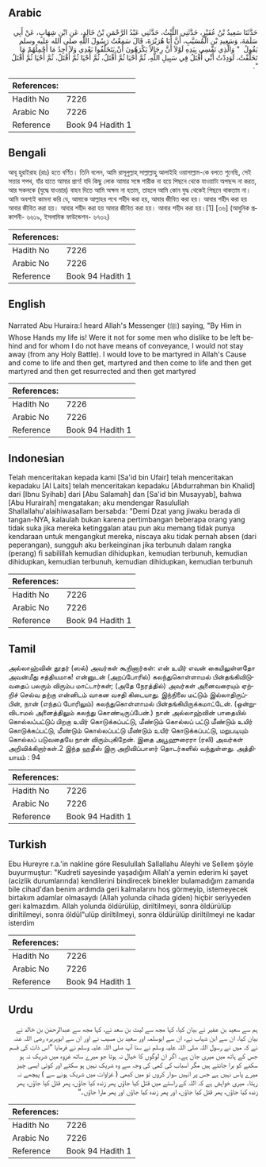 ## Arabic


<div dir="rtl" lang="ar" style={{fontSize:'larger',backgroundColor:'#f8f9fa',padding:20}}>
حَدَّثَنَا سَعِيدُ بْنُ عُفَيْرٍ، حَدَّثَنِي اللَّيْثُ، حَدَّثَنِي عَبْدُ الرَّحْمَنِ بْنُ خَالِدٍ، عَنِ ابْنِ شِهَابٍ، عَنْ أَبِي سَلَمَةَ، وَسَعِيدِ بْنِ الْمُسَيَّبِ، أَنَّ أَبَا هُرَيْرَةَ، قَالَ سَمِعْتُ رَسُولَ اللَّهِ صلى الله عليه وسلم يَقُولُ ‏ "‏ وَالَّذِي نَفْسِي بِيَدِهِ لَوْلاَ أَنَّ رِجَالاً يَكْرَهُونَ أَنْ يَتَخَلَّفُوا بَعْدِي وَلاَ أَجِدُ مَا أَحْمِلُهُمْ مَا تَخَلَّفْتُ، لَوَدِدْتُ أَنِّي أُقْتَلُ فِي سَبِيلِ اللَّهِ، ثُمَّ أُحْيَا ثُمَّ أُقْتَلُ، ثُمَّ أُحْيَا ثُمَّ أُقْتَلُ، ثُمَّ أُحْيَا ثُمَّ أُقْتَلُ ‏"‏‏.‏
</div>
<div style={{backgroundColor:'#f8f9fa',padding:20, marginBottom: 10}}><table> <thead> <tr> <th>References:</th> <th></th> </tr> </thead> <tbody><tr><td>Hadith No</td><td>7226</td></tr><tr><td>Arabic No</td><td>7226</td></tr><tr><td>Reference</td><td>Book 94 Hadith 1</td></tr></tbody></table></div>

## Bengali


<div dir="ltr" lang="bn" style={{fontSize:'larger',backgroundColor:'#f8f9fa',padding:20}}>
আবূ হুরাইরাহ (রাঃ) হতে বর্ণিত। তিনি বলেন, আমি রাসূলুল্লাহ্ সাল্লাল্লাহু আলাইহি ওয়াসাল্লাম-কে বলতে শুনেছি, সেই সত্তার শপথ, যাঁর হাতে আমার প্রাণ! যদি কিছু লোক আমার সঙ্গে শারীক না হয়ে পিছনে থেকে যাওয়াটা অপছন্দ না করত, আর সকলকে (যুদ্ধে যাওয়ার) বাহন দিতে আমি অক্ষম না হতাম, তাহলে আমি কোন যুদ্ধ থেকেই পিছনে থাকতাম না। আমি অবশ্যই কামনা করি যে, আমাকে আল্লাহর পথে শহীদ করা হয়, আবার জীবিত করা হয়। আবার শহীদ করা হয় আবার জীবিত করা হয়। আবার শহীদ করা হয় আবার জীবিত করা হয়। আবার শহীদ করা হয়।[1] [৩৬] (আধুনিক প্রকাশনী- ৬৬১৯, ইসলামিক ফাউন্ডেশন- ৬৭৩২)
</div>
<div style={{backgroundColor:'#f8f9fa',padding:20, marginBottom: 10}}><table> <thead> <tr> <th>References:</th> <th></th> </tr> </thead> <tbody><tr><td>Hadith No</td><td>7226</td></tr><tr><td>Arabic No</td><td>7226</td></tr><tr><td>Reference</td><td>Book 94 Hadith 1</td></tr></tbody></table></div>

## English


<div dir="ltr" lang="en" style={{fontSize:'larger',backgroundColor:'#f8f9fa',padding:20}}>
Narrated Abu Huraira:I heard Allah's Messenger (ﷺ) saying, "By Him in Whose Hands my life is! Were it not for some men who dislike to be left behind and for whom I do not have means of conveyance, I would not stay away (from any Holy Battle). I would love to be martyred in Allah's Cause and come to life and then get, martyred and then come to life and then get martyred and then get resurrected and then get martyred
</div>
<div style={{backgroundColor:'#f8f9fa',padding:20, marginBottom: 10}}><table> <thead> <tr> <th>References:</th> <th></th> </tr> </thead> <tbody><tr><td>Hadith No</td><td>7226</td></tr><tr><td>Arabic No</td><td>7226</td></tr><tr><td>Reference</td><td>Book 94 Hadith 1</td></tr></tbody></table></div>

## Indonesian


<div dir="ltr" lang="id" style={{fontSize:'larger',backgroundColor:'#f8f9fa',padding:20}}>
Telah menceritakan kepada kami [Sa'id bin Ufair] telah menceritakan kepadaku [Al Laits] telah menceritakan kepadaku [Abdurrahman bin Khalid] dari [Ibnu Syihab] dari [Abu Salamah] dan [Sa'id bin Musayyab], bahwa [Abu Hurairah] mengatakan; aku mendengar Rasulullah Shallallahu'alaihiwasallam bersabda: "Demi Dzat yang jiwaku berada di tangan-NYA, kalaulah bukan karena pertimbangan beberapa orang yang tidak suka jika mereka ketinggalan atau pun aku memang tidak punya kendaraan untuk mengangkut mereka, niscaya aku tidak pernah absen (dari peperangan), sungguh aku berkeinginan jika terbunuh dalam rangka (perang) fi sabilillah kemudian dihidupkan, kemudian terbunuh, kemudian dihidupkan, kemudian terbunuh, kemudian dihidupkan, kemudian terbunuh
</div>
<div style={{backgroundColor:'#f8f9fa',padding:20, marginBottom: 10}}><table> <thead> <tr> <th>References:</th> <th></th> </tr> </thead> <tbody><tr><td>Hadith No</td><td>7226</td></tr><tr><td>Arabic No</td><td>7226</td></tr><tr><td>Reference</td><td>Book 94 Hadith 1</td></tr></tbody></table></div>

## Tamil


<div dir="ltr" lang="ta" style={{fontSize:'larger',backgroundColor:'#f8f9fa',padding:20}}>
அல்லாஹ்வின் தூதர் (ஸல்) அவர்கள் கூறினார்கள்: என் உயிர் எவன் கையிலுள்ளதோ அவன்மீது சத்தியமாக! என்னுடன் (அறப்போரில்) கலந்துகொள்ளாமல் பின்தங்கிவிடுவதைப் பலரும் விரும்ப மாட்டார்கள்; (அதே நேரத்தில்) அவர்கள் அனைவரையும் ஏற்றிச் செல்வ தற்கு என்னிடம் வாகன வசதி கிடையாது. இந்நிலை மட்டும் இல்லாதிருப்பின், நான் (எந்தப் போரிலும்) கலந்துகொள்ளாமல் பின்தங்கியிருக்கமாட்டேன். (ஒன்றுவிடாமல் அனைத்திலும் கலந்து கொண்டிருப்பேன்.) நான் அல்லாஹ்வின் பாதையில் கொல்லப்பட்டுப் பிறகு உயிர் கொடுக்கப்பட்டு, மீண்டும் கொல்லப் பட்டு மீண்டும் உயிர் கொடுக்கப்பட்டு, மீண்டும் கொல்லப்பட்டு மீண்டும் உயிர் கொடுக்கப்பட்டு, மறுபடியும் கொல்லப் படுவதையே நான் விரும்புகிறேன். இதை அபூஹுரைரா (ரலி) அவர்கள் அறிவிக்கிறார்கள்.2 இந்த ஹதீஸ் இரு அறிவிப்பாளர் தொடர்களில் வந்துள்ளது. அத்தியாயம் : 94
</div>
<div style={{backgroundColor:'#f8f9fa',padding:20, marginBottom: 10}}><table> <thead> <tr> <th>References:</th> <th></th> </tr> </thead> <tbody><tr><td>Hadith No</td><td>7226</td></tr><tr><td>Arabic No</td><td>7226</td></tr><tr><td>Reference</td><td>Book 94 Hadith 1</td></tr></tbody></table></div>

## Turkish


<div dir="ltr" lang="tr" style={{fontSize:'larger',backgroundColor:'#f8f9fa',padding:20}}>
Ebu Hureyre r.a.'in nakline göre Resulullah Sallallahu Aleyhi ve Sellem şöyle buyurmuştur: "Kudreti sayesinde yaşadığım Allah'a yemin ederim ki şayet (acizlik durumlarında) kendilerini bindirecek binekler bulamadığım zamanda bile cihad'dan benim ardımda geri kalmalarını hoş görmeyip, istemeyecek birtakım adamlar olmasaydı (Allah yolunda cihada giden) hiçbir seriyyeden geri kalmazdım. Allah yolunda öldürülüp, diriltilmeyi, sonra öldürülüp diriltilmeyi, sonra öldül"ulüp diriltilmeyi, sonra öldürülüp diriltilmeyi ne kadar isterdim
</div>
<div style={{backgroundColor:'#f8f9fa',padding:20, marginBottom: 10}}><table> <thead> <tr> <th>References:</th> <th></th> </tr> </thead> <tbody><tr><td>Hadith No</td><td>7226</td></tr><tr><td>Arabic No</td><td>7226</td></tr><tr><td>Reference</td><td>Book 94 Hadith 1</td></tr></tbody></table></div>

## Urdu


<div dir="rtl" lang="ur" style={{fontSize:'larger',backgroundColor:'#f8f9fa',padding:20}}>
ہم سے سعید بن عفیر نے بیان کیا، کہا مجھ سے لیث بن سعد نے، کہا مجھ سے عبدالرحمٰن بن خالد نے بیان کیا، ان سے ابن شہاب نے، ان سے ابوسلمہ اور سعید بن مسیب نے اور ان سے ابوہریرہ رضی اللہ عنہ نے کہ میں نے رسول اللہ صلی اللہ علیہ وسلم نے سنا آپ صلی اللہ علیہ وسلم نے فرمایا ”اس ذات کی قسم جس کے ہاتھ میں میری جان ہے۔ اگر ان لوگوں کا خیال نہ ہوتا جو میرے ساتھ غزوہ میں شریک نہ ہو سکنے کو برا جانتے ہیں مگر اسباب کی کمی کی وجہ سے وہ شریک نہیں ہو سکتے اور کوئی ایسی چیز میرے پاس نہیں ہے جس پر انہیں سوار کروں تو میں کبھی ( غزاوات میں شریک ہونے سے ) پیچھے نہ رہتا۔ میری خواہش ہے کہ اللہ کے راستے میں قتل کیا جاؤں پھر زندہ کیا جاؤں، پھر قتل کیا جاؤں، پھر زندہ کیا جاؤں، پھر قتل کیا جاؤں، اور پھر زندہ کیا جاؤں اور پھر مارا جاؤں۔“
</div>
<div style={{backgroundColor:'#f8f9fa',padding:20, marginBottom: 10}}><table> <thead> <tr> <th>References:</th> <th></th> </tr> </thead> <tbody><tr><td>Hadith No</td><td>7226</td></tr><tr><td>Arabic No</td><td>7226</td></tr><tr><td>Reference</td><td>Book 94 Hadith 1</td></tr></tbody></table></div>
